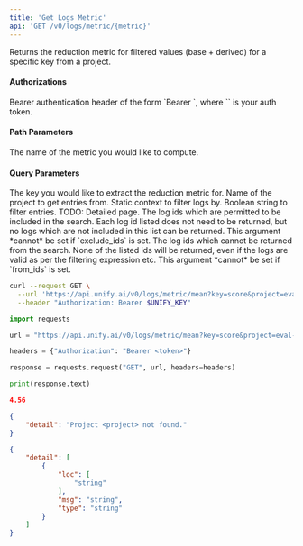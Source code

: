 ```yaml
---
title: 'Get Logs Metric'
api: 'GET /v0/logs/metric/{metric}'
---
```

Returns the reduction metric for filtered values (base + derived) for a specific key from a project.

#### Authorizations

<ParamField header="Authorization" type="string" required="true">
  Bearer authentication header of the form `Bearer <token>`, where `<token>` is your auth token.
</ParamField>

#### Path Parameters

<ParamField query="metric" type="string" required="true">
The name of the metric you would like to compute.
</ParamField>

#### Query Parameters

<ParamField query="key" type="string" required="true">
The key you would like to extract the reduction metric for.
</ParamField>

<ParamField query="project" type="string" required="true">
Name of the project to get entries from.
</ParamField>

<ParamField query="context" type="string | null"  default={default}>
Static context to filter logs by.
</ParamField>

<ParamField query="filter_expr" type="string | null" >
Boolean string to filter entries. TODO: Detailed page.
</ParamField>

<ParamField query="from_ids" type="string | null" >
The log ids which are permitted to be included in the search. Each log id listed does not need to be returned, but no logs which are not included in this list can be returned. This argument *cannot* be set if `exclude_ids` is set.
</ParamField>

<ParamField query="exclude_ids" type="string | null" >
The log ids which cannot be returned from the search. None of the listed ids will be returned, even if the logs are valid as per the filtering expression etc. This argument *cannot* be set if `from_ids` is set.
</ParamField>

<RequestExample>

```bash cURL
curl --request GET \
  --url 'https://api.unify.ai/v0/logs/metric/mean?key=score&project=eval-project&context=training&filter_expr=len(output)%20>%20200%20and%20temperature%20==%200.5&from_ids=0&1&2&exclude_ids=0&1&2' \
  --header "Authorization: Bearer $UNIFY_KEY"
```

```python Python
import requests

url = "https://api.unify.ai/v0/logs/metric/mean?key=score&project=eval-project&context=training&filter_expr=len(output)%20>%20200%20and%20temperature%20==%200.5&from_ids=0&1&2&exclude_ids=0&1&2"

headers = {"Authorization": "Bearer <token>"}

response = requests.request("GET", url, headers=headers)

print(response.text)
```

</RequestExample>
<ResponseExample>

```json 200
4.56
```

```json 404
{
    "detail": "Project <project> not found."
}
```

```json 422
{
    "detail": [
        {
            "loc": [
                "string"
            ],
            "msg": "string",
            "type": "string"
        }
    ]
}
```

</ResponseExample>
